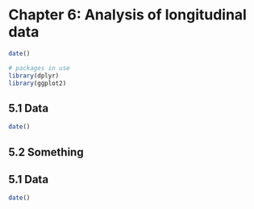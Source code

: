 # Chapter 6: Analysis of longitudinal data


```r
date()

# packages in use
library(dplyr)
library(ggplot2)

```

## 5.1 Data

```r
date()

```

## 5.2 Something

## 5.1 Data

```r
date()

```